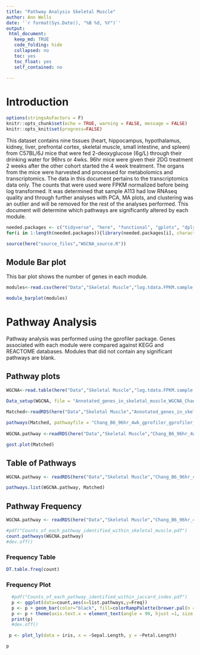 ```yaml
---
title: "Pathway Analysis Skeletal Muscle"
author: Ann Wells
date: '`r format(Sys.Date(), "%B %d, %Y")`'
output:
 html_document:
   keep_md: TRUE
   code_folding: hide
   collapsed: no
   toc: yes
   toc_float: yes
   self_contained: no
   
---
```


# Introduction

```r
options(stringsAsFactors = F)
knitr::opts_chunk$set(echo = TRUE, warning = FALSE, message = FALSE)
knitr::opts_knit$set(progress=FALSE)

```

This dataset contains nine tissues (heart, hippocampus, hypothalamus, kidney, liver, prefrontal cortex, skeletal muscle, small intestine, and spleen) from C57BL/6J mice that were fed 2-deoxyglucose (6g/L) through their drinking water for 96hrs or 4wks. 96hr mice were given their 2DG treatment 2 weeks after the other cohort started the 4 week treatment. The organs from the mice were harvested and processed for metabolomics and transcriptomics. The data in this document pertains to the transcriptomics data only. The counts that were used were FPKM normalized before being log transformed. It was determined that sample A113 had low RNAseq quality and through further analyses with PCA, MA plots, and clustering was an outlier and will be removed for the rest of the analyses performed. This document will determine which pathways are significantly altered by each module.

```r
needed.packages <- c("tidyverse", "here", "functional", "gplots", "dplyr", "GeneOverlap", "R.utils", "reshape2","magrittr","data.table", "RColorBrewer","preprocessCore", "ARTool","emmeans", "phia", "gprofiler2","rlist", "plotly","downloadthis")
for(i in 1:length(needed.packages)){library(needed.packages[i], character.only = TRUE)}

source(here("source_files","WGCNA_source.R"))
```

## Module Bar plot
This bar plot shows the number of genes in each module.

```r
modules<-read.csv(here("Data","Skeletal Muscle","log.tdata.FPKM.sample.info.subset.skeletal.muscle.WGCNA.module.membership.csv"), header=T)

module_barplot(modules)
```

# Pathway Analysis {.tabset .tabset-fade .tabset-pills}
Pathway analysis was performed using the gprofiler package. Genes associated with each module were compared against KEGG and REACTOME databases. Modules that did not contain any significant pathways are blank.

## Pathway plots {.tabset .tabset-fade .tabset-pills}
```r
WGCNA<-read.table(here("Data","Skeletal Muscle","log.tdata.FPKM.sample.info.subset.skeletal.muscle.WGCNA.module.membership.csv"), header=T)

Data_setup(WGCNA, file = "Annotated_genes_in_skeletal_muscle_WGCNA_Chang_B6_96hr_4wk.RData", folder="Skeletal Muscle")

Matched<-readRDS(here("Data","Skeletal Muscle","Annotated_genes_in_skeletal_muscle_WGCNA_Chang_B6_96hr_4wk.RData"))
  
pathways(Matched, pathwayfile = "Chang_B6_96hr_4wk_gprofiler_gprofiler_pathway_annotation_list_skeletal_muscle_WGCNA.RData", genefile = "Chang_B6_96hr_4wk_gprofiler_gene_annotation_list_skeletal_muscle_WGCNA.RData", folder = "Skeletal Muscle")
  
WGCNA.pathway <-readRDS(here("Data","Skeletal Muscle","Chang_B6_96hr_4wk_gprofiler_gprofiler_pathway_annotation_list_skeletal_muscle_WGCNA.RData"))
```

```r
gost.plot(Matched)
```

## Table of Pathways {.tabset .tabset-fade .tabset-pills}
```r
WGCNA.pathway <- readRDS(here("Data","Skeletal Muscle","Chang_B6_96hr_4wk_gprofiler_gprofiler_pathway_annotation_list_skeletal_muscle_WGCNA.RData"))

pathways.list(WGCNA.pathway, Matched)

```

## Pathway Frequency {.tabset .tabset-fade .tabset-pills}

```r
WGCNA.pathway <- readRDS(here("Data","Skeletal Muscle","Chang_B6_96hr_4wk_gprofiler_gprofiler_pathway_annotation_list_skeletal_muscle_WGCNA.RData"))

#pdf("Counts_of_each_pathway_identified_within_skeletal_muscle.pdf")
count.pathways(WGCNA.pathway)
#dev.off()
```

### Frequency Table
```r
DT.table.freq(count)
```

### Frequency Plot
```r
  #pdf("Counts_of_each_pathway_identified_within_jaccard_index.pdf")
  p <- ggplot(data=count,aes(x=list.pathways,y=Freq))
  p <- p + geom_bar(color="black", fill=colorRampPalette(brewer.pal(n = 12, name = "Paired"))(length(count[,1])), stat="identity",position="identity") + theme_classic()
  p <- p + theme(axis.text.x = element_text(angle = 90, hjust =1, size = 3)) + scale_x_discrete(labels=count$list.pathways) + xlab("Modules")
  print(p)
  #dev.off()
```

```r
 p <- plot_ly(data = iris, x = ~Sepal.Length, y = ~Petal.Length)

p
```
